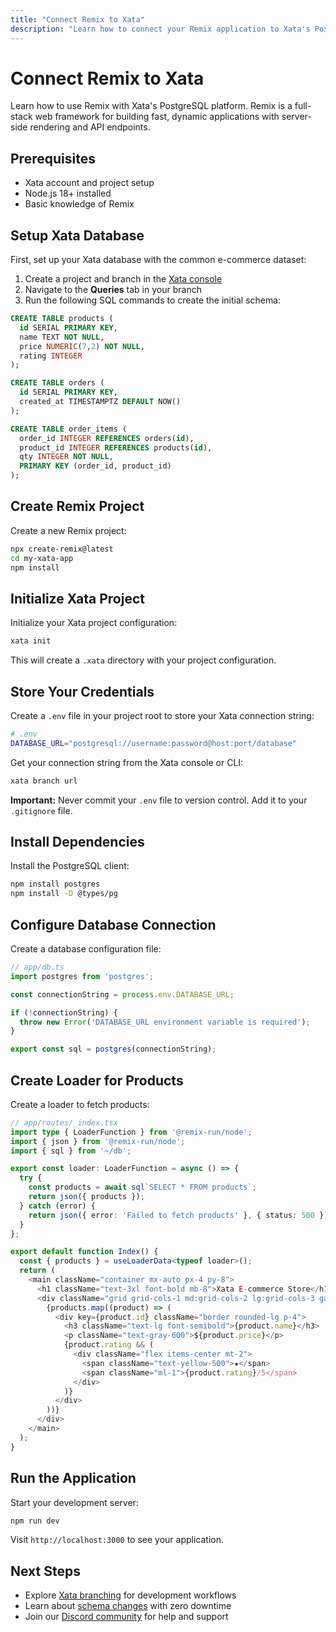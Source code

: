 ```yaml
---
title: "Connect Remix to Xata"
description: "Learn how to connect your Remix application to Xata's PostgreSQL platform. Get started with Remix and PostgreSQL for modern, full-stack web apps."
---
```


# Connect Remix to Xata

Learn how to use Remix with Xata's PostgreSQL platform. Remix is a full-stack web framework for building fast, dynamic applications with server-side rendering and API endpoints.

## Prerequisites

- Xata account and project setup
- Node.js 18+ installed
- Basic knowledge of Remix

## Setup Xata Database

First, set up your Xata database with the common e-commerce dataset:

1. Create a project and branch in the [Xata console](https://console.xata.io)
2. Navigate to the **Queries** tab in your branch
3. Run the following SQL commands to create the initial schema:

```sql
CREATE TABLE products (
  id SERIAL PRIMARY KEY,
  name TEXT NOT NULL,
  price NUMERIC(7,2) NOT NULL,
  rating INTEGER
);

CREATE TABLE orders (
  id SERIAL PRIMARY KEY,
  created_at TIMESTAMPTZ DEFAULT NOW()
);

CREATE TABLE order_items (
  order_id INTEGER REFERENCES orders(id),
  product_id INTEGER REFERENCES products(id),
  qty INTEGER NOT NULL,
  PRIMARY KEY (order_id, product_id)
);
```

## Create Remix Project

Create a new Remix project:

```bash
npx create-remix@latest
cd my-xata-app
npm install
```

## Initialize Xata Project

Initialize your Xata project configuration:

```bash
xata init
```

This will create a `.xata` directory with your project configuration.

## Store Your Credentials

Create a `.env` file in your project root to store your Xata connection string:

```bash
# .env
DATABASE_URL="postgresql://username:password@host:port/database"
```

Get your connection string from the Xata console or CLI:

```bash
xata branch url
```

**Important:** Never commit your `.env` file to version control. Add it to your `.gitignore` file.

## Install Dependencies

Install the PostgreSQL client:

```bash
npm install postgres
npm install -D @types/pg
```

## Configure Database Connection

Create a database configuration file:

```typescript
// app/db.ts
import postgres from 'postgres';

const connectionString = process.env.DATABASE_URL;

if (!connectionString) {
  throw new Error('DATABASE_URL environment variable is required');
}

export const sql = postgres(connectionString);
```

## Create Loader for Products

Create a loader to fetch products:

```typescript
// app/routes/_index.tsx
import type { LoaderFunction } from '@remix-run/node';
import { json } from '@remix-run/node';
import { sql } from '~/db';

export const loader: LoaderFunction = async () => {
  try {
    const products = await sql`SELECT * FROM products`;
    return json({ products });
  } catch (error) {
    return json({ error: 'Failed to fetch products' }, { status: 500 });
  }
};

export default function Index() {
  const { products } = useLoaderData<typeof loader>();
  return (
    <main className="container mx-auto px-4 py-8">
      <h1 className="text-3xl font-bold mb-8">Xata E-commerce Store</h1>
      <div className="grid grid-cols-1 md:grid-cols-2 lg:grid-cols-3 gap-4">
        {products.map((product) => (
          <div key={product.id} className="border rounded-lg p-4">
            <h3 className="text-lg font-semibold">{product.name}</h3>
            <p className="text-gray-600">${product.price}</p>
            {product.rating && (
              <div className="flex items-center mt-2">
                <span className="text-yellow-500">★</span>
                <span className="ml-1">{product.rating}/5</span>
              </div>
            )}
          </div>
        ))}
      </div>
    </main>
  );
}
```



## Run the Application

Start your development server:

```bash
npm run dev
```

Visit `http://localhost:3000` to see your application.

## Next Steps

- Explore [Xata branching](/core-concepts/branching) for development workflows
- Learn about [schema changes](/core-concepts/schema-changes) with zero downtime
- Join our [Discord community](https://discord.gg/xata) for help and support 